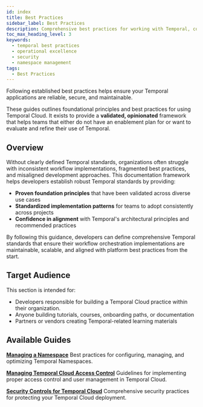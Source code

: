 ```yaml
---
id: index
title: Best Practices
sidebar_label: Best Practices
description: Comprehensive best practices for working with Temporal, covering namespace management, security, and operational excellence.
toc_max_heading_level: 3
keywords:
  - temporal best practices
  - operational excellence
  - security
  - namespace management
tags:
  - Best Practices
---
```


Following established best practices helps ensure your Temporal applications are reliable, secure, and maintainable. 

These guides outlines foundational principles and best practices for using Temporal Cloud. 
It exists to provide a **validated, opinionated** framework that helps teams that either do not have an enablement plan for or want to evaluate and refine their use of Temporal. 

## Overview

Without clearly defined Temporal standards, organizations often struggle with inconsistent workflow implementations, fragmented best practices, and misaligned development approaches. This documentation framework helps developers establish robust Temporal standards by providing:

- **Proven foundation principles** that have been validated across diverse use cases
- **Standardized implementation patterns** for teams to adopt consistently across projects
- **Confidence in alignment** with Temporal's architectural principles and recommended practices

By following this guidance, developers can define comprehensive Temporal standards that ensure their workflow orchestration implementations are maintainable, scalable, and aligned with platform best practices from the start.

## Target Audience

This section is intended for:

- Developers responsible for building a Temporal Cloud practice within their organization.
- Anyone building tutorials, courses, onboarding paths, or documentation
- Partners or vendors creating Temporal-related learning materials

## Available Guides

**[Managing a Namespace](managing-namespace)**
Best practices for configuring, managing, and optimizing Temporal Namespaces.

**[Managing Temporal Cloud Access Control](cloud-access-control)**
Guidelines for implementing proper access control and user management in Temporal Cloud.

**[Security Controls for Temporal Cloud](security-controls)**
Comprehensive security practices for protecting your Temporal Cloud deployment.
